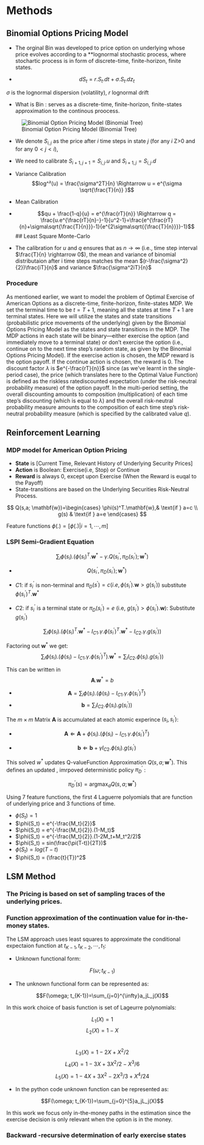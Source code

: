 # Methods


## Binomial Options Pricing Model 

- The orginal Bin was developed to price option on underlying whose price evolves according 
  to a **lognormal stochastic process, where stochartic process is in form of discrete-time, finite-horizon, finite states.

- $$dS_t = r.S_t.dt + \sigma.S_t.dz_t$$

$\sigma$ is the lognormal dispersion (volatility), $r$ lognormal drift

- What is Bin : serves as a discrete-time, finite-horizon, finite-states approximation to the 
  continous proocess.

![Binomial Option Pricing Model (Binomial Tree)](figures_imprted/bin_fig.png){#fig-binomial}

- We denote $S_{i,j}$ as the price after $i$ time steps in state $j$ (for any $i$ \in Z>0 and for any $0<j<i$), 
- We need to calibrate $S_{i+1,j+1}=S_{i,j}.u$ and $S_{i+1,j}=S_{i,j}.d$
- Variance Calibration
  $$log^²(u) = \frac{\sigma^2T}{n} \Rightarrow u = e^{\sigma \sqrt{\frac{T}{n}} }$$
- Mean Calibration
- $$qu + \frac{1-q}{u} = e^{\frac{rT}{n}} \Rightarrow q = \frac{u.e^{\frac{rT}{n}-}-1}{u^2-1}=\frac{e^{\frac{rT}{n}+\sigma\sqrt{\frac{T}{n}}}-1}{e^{2\sigma\sqrt{{\frac{T}{n}}}}-1}$$
## Least Square Monte-Carlo

- The calibration for $u$ and $q$ ensures that as $n \rightarrow \infty$ (i.e., time step interval $\frac{T}{n} \rightarrow 0$), the mean and variance of binomial distributaion after i time steps matches the mean $(r-\frac{\sigma^2}{2})\frac{iT}{n}$ and variance $\frac{\sigma^2iT}{n}$ 

### Procedure

As mentioned earlier, we want to model the problem of Optimal Exercise of American Options as a discrete-time, finite-horizon, finite-states MDP. We set the terminal time to be $t = T + 1$, meaning all the states at time $T + 1$ are terminal states. Here we will utilize the states and state transitions (probabilistic price movements of the underlying) given by the Binomial Options Pricing Model as the states and state transitions in the MDP. The MDP actions in each state will be binary—either exercise the option (and immediately move to a terminal state) or don’t exercise the option (i.e., continue on to the next time step’s random state, as given by the Binomial Options Pricing Model). If the exercise action is chosen, the MDP reward is the option payoff. If the continue action is chosen, the reward is $0$. The discount factor $\lambda$ is $e^{-\frac{rT}{n}}$ since (as we’ve learnt in the single-period case), the price (which translates here to the Optimal Value Function) is defined as the riskless ratediscounted expectation (under the risk-neutral probability measure) of the option payoff. In the multi-period setting, the overall discounting amounts to composition (multiplication) of each time step’s discounting (which is equal to $\lambda$) and the overall risk-neutral probability measure amounts to the composition of each time step’s risk-neutral probability measure (which is specified by the calibrated value $q$).


## Reinforcement Learning

### MDP model for American Option Pricing

- **State** is [Current Time, Relevant History of Underlying Security Prices]
- **Action** is Boolean: Exercise(i.e, Stop) or Continue
- **Reward** is always 0, except upon Exercise (When the Reward is euqal to the Payoff)
- State-transitions are based on the Underlying Securities Risk-Neutral Process.


$$
Q(s,a; \mathbf{w})=\begin{cases}
    \phi(s)^T.\mathbf{w},& \text{if  } a=c  \\ 
    g(s)              & \text{if  } a=e
\end{cases}
$$


Feature functions $\phi(.)= [\phi(.)|i=1,\cdots, m]$

### LSPI Semi-Gradient Equation

$$\sum_i\phi(s_i).(\phi(s_i)^T. \mathbf{w}^*-\gamma.Q(s_i^{\prime}, \pi_D(s_i^{\prime});\mathbf{w}^*)$$

- $$Q(s_i^{\prime}, \pi_D(s_i^{\prime});\mathbf{w}^*)$$

- $C1$: if $s_i^{\prime}$ is non-terminal and $\pi_D(s^{\prime}) = c(i.e, \phi(s_i^{\prime}).\mathbf{w}>g(s_i^{\prime}))$ substitute $\phi(s_i^{\prime})^T. \mathbf{w}^*$

- $C2$: if $s_i^{\prime}$ is a terminal state or $\pi_{D}(s_{i}^{\prime})=e$ (i.e, 
$g(s_i^{\prime})>\phi(s_i^{\prime}).\mathbf{w})$: Substitute $g(s_i^{\prime})$


$$\sum_i\phi(s_i).(\phi(s_i)^T.\mathbf{w}^*- I_{C1}.\gamma.\phi(s_i^{\prime})^T.\mathbf{w}^*-I_{C2}.\gamma.g(s_{i}^{\prime}))$$

Factoring out $\mathbf{w}^{*}$ we get:
$$\sum_i\phi(s_i).(\phi(s_i)- I_{C1}.\gamma.\phi(s_i^{\prime})^T).\mathbf{w}^*=\sum_{i} I_{C2}.\phi(s_i).g(s_{i}^{\prime}))$$

This can be written in 
$$\mathbf{A}.\mathbf{w}^*=b$$

- $$\mathbf{A}=\sum_i\phi(s_i).(\phi(s_i)- I_{C1}.\gamma.\phi(s_i^{\prime})^T)$$
- $$\mathbf{b}=\sum_{i} I_{C2}.\phi(s_i).g(s_{i}^{\prime}))$$

The $m\times m$ Matrix $\mathbf{A}$ is accumulated at each atomic experince $(s_i, s_i^{\prime})$:

- $$\mathbf{A} \Leftarrow \mathbf{A} + \phi(s_i).(\phi(s_i)- I_{C1}.\gamma.\phi(s_i^{\prime})^T)$$

- $$\mathbf{b} \Leftarrow \mathbf{b} + \gamma I_{C2}.\phi(s_i).g(s_{i}^{\prime})$$

This solved $w^{*}$ updates Q-valueFunction Approximation $Q(s,a; \mathbf{w}^*)$. This defines an updated , imrpoved deterministic policy $\pi_{D}^{\prime}$ :

$$\pi_{D}^{\prime}(s) = \operatorname*{arg max }_{a} Q(s,a; \mathbf{w}^*)$$

Using 7 feature functions, the first 4 Laguerre polyomials that are function of underlying price and 3 functions of time. 

- $\phi(S_t) = 1$
- $\phi(S_t) = e^{-\frac{M_t}{2}}$
- $\phi(S_t) = e^{-\frac{M_t}{2}}.(1-M_t)$
- $\phi(S_t) = e^{-\frac{M_t}{2}}.(1-2M_t+M_t^2/2)$
- $\phi(S_t) = sin(\frac{\pi(T-t)}{2T})$
- $\phi(S_t) = log(T-t)$
- $\phi(S_t) = (\frac{t}{T})^2$



## LSM Method


### The Pricing is based on set of sampling traces of the underlying prices.

### Function approximation of the continuation value for in-the-money states.

The LSM approach uses least squares to approximate the conditional expectaion function at $t_{K-1}, t_{K-2}, \cdots, t_1$:

- Unknown functional form:

$$F(\omega; t_{K-1})$$

- The unknown functional form can be represented as:

$$F(\omega; t_{K-1})=\sum_{j=0}^{\infty}a_jL_j(X)$$


In this work choice of basis function is set of Lageurre polynomials:

$$L_1(X)=1$$
$$L_2(X)= 1-X$$    
$$L_3(X) = 1 - 2X + X^2/2$$
$$L_4(X) = 1 - 3X + 3X^2/2 - X^3/6$$ 
$$L_5(X) = 1 - 4X + 3X^2 - 2X^3/3 + X^4/24$$

- In the python code unknown function can be represented as:

$$F(\omega; t_{K-1})=\sum_{j=0}^{5}a_jL_j(X)$$


In this work we focus only in-the-money paths in the estimation since the exercise decision is only relevant when the option is in the money.

### Backward -recursive determination of early exercise states